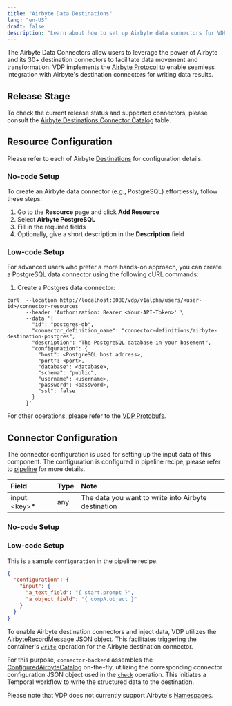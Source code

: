 ```yaml
---
title: "Airbyte Data Destinations"
lang: "en-US"
draft: false
description: "Learn about how to set up Airbyte data connectors for VDP https://github.com/instill-ai/vdp"
---
```


The Airbyte Data Connectors allow users to leverage the power of Airbyte and its 30+ destination connectors to facilitate data movement and transformation.
VDP implements the [Airbyte Protocol](https://docs.airbyte.com/understanding-airbyte/airbyte-protocol) to enable seamless integration with Airbyte's destination connectors for writing data results.

## Release Stage

To check the current release status and supported connectors, please consult the [Airbyte Destinations Connector Catalog](https://docs.airbyte.com/integrations/#destinations) table.

## Resource Configuration

Please refer to each of Airbyte [Destinations](https://docs.airbyte.com/category/destinations) for configuration details.

### No-code Setup

To create an Airbyte data connector (e.g., PostgreSQL) effortlessly, follow these steps:

1. Go to the **Resource** page and click **Add Resource**
2. Select **Airbyte PostgreSQL**
3. Fill in the required fields
4. Optionally, give a short description in the **Description** field

### Low-code Setup

For advanced users who prefer a more hands-on approach, you can create a PostgreSQL data connector using the following cURL commands:

1. Create a Postgres data connector:

```shellscript cURL
curl  --location http://localhost:8080/vdp/v1alpha/users/<user-id>/connector-resources
      --header 'Authorization: Bearer <Your-API-Token>' \
      --data '{
        "id": "postgres-db",
        "connector_definition_name": "connector-definitions/airbyte-destination-postgres",
        "description": "The PostgreSQL database in your basement",
        "configuration": {
          "host": <PostgreSQL host address>,
          "port": <port>,
          "database": <database>,
          "schema": "public",
          "username": <username>,
          "password": <password>,
          "ssl": false
        }
      }'
```

For other operations, please refer to the [VDP Protobufs](https://buf.build/instill-ai/protobufs).

## Connector Configuration

The connector configuration is used for setting up the input data of this component. The configuration is configured in pipeline recipe, please refer to [pipeline](../../core/concepts/pipeline) for more details.

| Field           | Type | Note                                                |
| :-------------- | :--- | :-------------------------------------------------- |
| input.\<key\>\* | any  | The data you want to write into Airbyte destination |

### No-code Setup

### Low-code Setup

This is a sample `configuration` in the pipeline recipe.

```json
{
  "configuration": {
    "input": {
      "a_text_field": "{ start.prompt }",
      "a_object_field": "{ compA.object }"
    }
  }
}
```

To enable Airbyte destination connectors and inject data, VDP utilizes the [AirbyteRecordMessage](https://docs.airbyte.com/understanding-airbyte/airbyte-protocol/#airbyterecordmessage) JSON object.
This facilitates triggering the container's [`write`](https://docs.airbyte.com/understanding-airbyte/airbyte-protocol/#write) operation for the Airbyte destination connector.

For this purpose, `connector-backend` assembles the [ConfiguredAirbyteCatalog](https://docs.airbyte.com/understanding-airbyte/beginners-guide-to-catalog/#configuredairbytecatalog) on-the-fly,
utilizing the corresponding connector configuration JSON object used in the [`check`](https://docs.airbyte.com/understanding-airbyte/airbyte-protocol/#check) operation.
This initiates a Temporal workflow to write the structured data to the destination.

Please note that VDP does not currently support Airbyte's [Namespaces](https://docs.airbyte.com/understanding-airbyte/namespaces).
